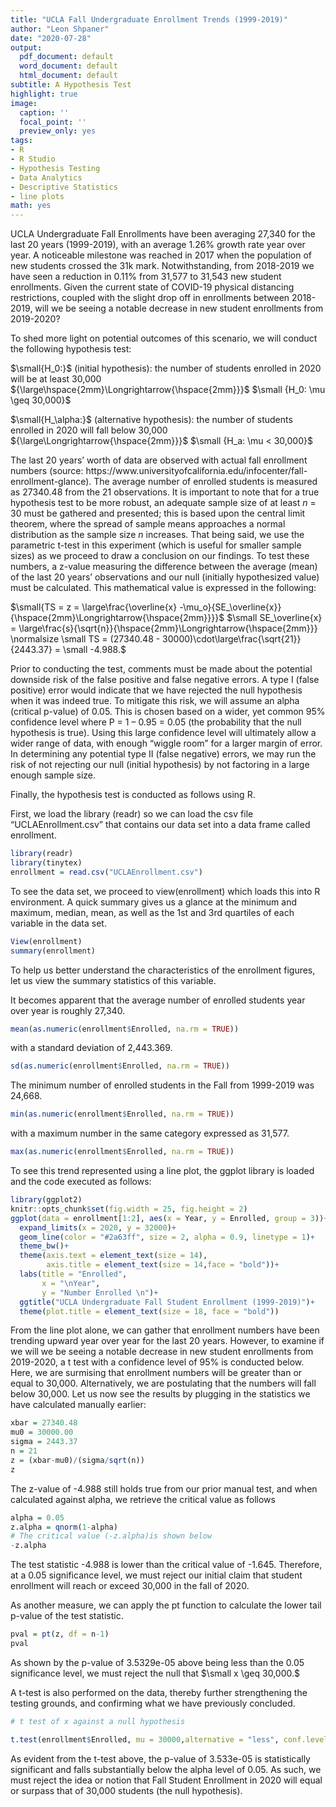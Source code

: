 ```yaml
---
title: "UCLA Fall Undergraduate Enrollment Trends (1999-2019)"
author: "Leon Shpaner"
date: "2020-07-28"
output:
  pdf_document: default
  word_document: default
  html_document: default
subtitle: A Hypothesis Test
highlight: true
image:
  caption: ''
  focal_point: ''
  preview_only: yes
tags:
- R
- R Studio
- Hypothesis Testing
- Data Analytics
- Descriptive Statistics
- line plots
math: yes
---
```



UCLA Undergraduate Fall Enrollments have been averaging 27,340 for the last 20 years (1999-2019), with an average 1.26% growth rate year over year. A noticeable milestone was reached in 2017 when the population of new students crossed the 31k mark. Notwithstanding, from 2018-2019 we have seen a reduction in 0.11% from 31,577 to 31,543 new student enrollments. Given the current state of COVID-19 physical distancing restrictions, coupled with the slight drop off in enrollments between 2018-2019, will we be seeing a notable decrease in new student enrollments from 2019-2020?

To shed more light on potential outcomes of this scenario, we will conduct the following hypothesis test:

$\small{H_0:}$ (initial hypothesis): the number of students enrolled in 2020 will be at least 30,000 ${\large\hspace{2mm}\Longrightarrow{\hspace{2mm}}}$ $\small {H_0: \mu \geq 30,000}$

$\small{H_\alpha:}$ (alternative hypothesis): the number of students enrolled in 2020 will fall below 30,000 ${\large\Longrightarrow{\hspace{2mm}}}$ $\small {H_a: \mu < 30,000}$

The last 20 years’ worth of data are observed with actual fall enrollment numbers (source: https://www.universityofcalifornia.edu/infocenter/fall-enrollment-glance). The average number of enrolled students is measured as 27340.48 from the 21 observations. It is important to note that for a true hypothesis test to be more robust, an adequate sample size of at least *n* = 30 must be gathered and presented; this is based upon the central limit theorem, where the spread of sample means approaches a normal distribution as the sample size *n* increases. That being said, we use the parametric t-test in this experiment (which is useful for smaller sample sizes) as we proceed to draw a conclusion on our findings. To test these numbers, a z-value measuring the difference between the average (mean) of the last 20 years’ observations and our null (initially hypothesized value) must be calculated. This mathematical value is expressed in the following:

$\small{TS = z = \large\frac{\overline{x} -\mu_o}{SE_\overline{x}}{\hspace{2mm}\Longrightarrow{\hspace{2mm}}}}$
$\small SE_\overline{x} = \large\frac{s}{\sqrt{n}}{\hspace{2mm}\Longrightarrow{\hspace{2mm}}} \normalsize \small TS = (27340.48 - 30000)\cdot\large\frac{\sqrt{21}}{2443.37} = \small -4.988.$


Prior to conducting the test, comments must be made about the potential downside risk of the false positive and false negative errors. A type I (false positive) error would indicate that we have rejected the null hypothesis when it was indeed true. To mitigate this risk, we will assume an alpha (critical p-value) of 0.05. This is chosen based on a wider, yet common 95% confidence level where P = 1 – 0.95 = 0.05 (the probability that the null hypothesis is true). Using this large confidence level will ultimately allow a wider range of data, with enough “wiggle room” for a larger margin of error. In determining any potential type II (false negative) errors, we may run the risk of not rejecting our null (initial hypothesis) by not factoring in a large enough sample size. 


Finally, the hypothesis test is conducted as follows using R.

First, we load the library (readr) so we can load the csv file "UCLAEnrollment.csv" that contains our data set into a data frame called enrollment.
```r
library(readr)
library(tinytex)
enrollment = read.csv("UCLAEnrollment.csv")
```

To see the data set, we proceed to view(enrollment) which loads this into R environment. A quick summary gives us a glance at the minimum and maximum, median, mean, as well as the 1st and 3rd quartiles of each variable in the data set. 

```r
View(enrollment)
summary(enrollment)
```

To help us better understand the characteristics of the enrollment figures, let us view the summary statistics of this variable.

It becomes apparent that the average number of enrolled students year over year is roughly 27,340.
```r

mean(as.numeric(enrollment$Enrolled, na.rm = TRUE))
```
with a standard deviation of 2,443.369.
``` r
sd(as.numeric(enrollment$Enrolled, na.rm = TRUE))
```
The minimum number of enrolled students in the Fall from 1999-2019 was 24,668.
``` r
min(as.numeric(enrollment$Enrolled, na.rm = TRUE))
```
with a maximum number in the same category expressed as 31,577.
```r
max(as.numeric(enrollment$Enrolled, na.rm = TRUE))
```

To see this trend represented using a line plot, the ggplot library is loaded and the code executed as follows:
```r
library(ggplot2)
knitr::opts_chunk$set(fig.width = 25, fig.height = 2) 
ggplot(data = enrollment[1:2], aes(x = Year, y = Enrolled, group = 3))+
  expand_limits(x = 2020, y = 32000)+
  geom_line(color = "#2a63ff", size = 2, alpha = 0.9, linetype = 1)+
  theme_bw()+
  theme(axis.text = element_text(size = 14),
        axis.title = element_text(size = 14,face = "bold"))+
  labs(title = "Enrolled",
       x = "\nYear",
       y = "Number Enrolled \n")+
  ggtitle("UCLA Undergraduate Fall Student Enrollment (1999-2019)")+
  theme(plot.title = element_text(size = 18, face = "bold"))
```

From the line plot alone, we can gather that enrollment numbers have been trending upward year over year for the last 20 years. However, to examine if we will we be seeing a notable decrease in new student enrollments from 2019-2020, a t test with a confidence level of 95% is conducted below. Here, we are surmising that enrollment numbers will be greater than or equal to 30,000. Alternatively, we are postulating that the numbers will fall below 30,000. Let us now see the results by plugging in the statistics we have calculated manually earlier:

```r
xbar = 27340.48
mu0 = 30000.00
sigma = 2443.37
n = 21
z = (xbar-mu0)/(sigma/sqrt(n))
z
```

The z-value of -4.988 still holds true from our prior manual test, and when calculated against alpha, we retrieve the critical value as follows

```r
alpha = 0.05
z.alpha = qnorm(1-alpha)
# The critical value (-z.alpha)is shown below
-z.alpha
```

The test statistic -4.988 is lower than the critical value of -1.645. Therefore, at a 0.05 significance level, we must reject our initial claim that student enrollment will reach or exceed 30,000 in the fall of 2020.

As another measure, we can apply the pt function to calculate the lower tail p-value of the test statistic.  

``` r
pval = pt(z, df = n-1)
pval
```
As shown by the p-value of 3.5329e-05 above being less than the 0.05 significance level, we must reject the null that $\small x \geq 30,000.$

A t-test is also performed on the data, thereby further strengthening the testing grounds, and confirming what we have previously concluded.

``` r
# t test of x against a null hypothesis

t.test(enrollment$Enrolled, mu = 30000,alternative = "less", conf.level = 0.95) 
```
As evident from the t-test above, the p-value of 3.533e-05 is statistically significant and falls substantially below the alpha level of 0.05. As such, we must reject the idea or notion that Fall Student Enrollment in 2020 will equal or surpass that of 30,000 students (the null hypothesis). 



